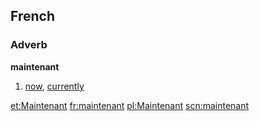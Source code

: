 ==French==
===Adverb===
'''maintenant'''

# [[now]], [[currently]]

[[et:Maintenant]]
[[fr:maintenant]]
[[pl:Maintenant]]
[[scn:maintenant]]